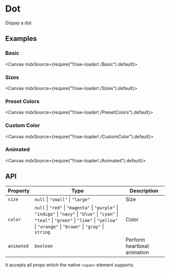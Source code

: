 
<Meta title="Views/Dot" />

# Dot

Dispay a dot.

## Examples

### Basic

<Canvas mdxSource={require("!!raw-loader!./Basic").default}>
  <Story id="examples-dot--basic" />
</Canvas>

### Sizes

<Canvas mdxSource={require("!!raw-loader!./Sizes").default}>
  <Story id="examples-dot--sizes" />
</Canvas>

### Preset Colors

<Canvas mdxSource={require("!!raw-loader!./PresetColors").default}>
  <Story id="examples-dot--preset-colors" />
</Canvas>

### Custom Color

<Canvas mdxSource={require("!!raw-loader!./CustomColor").default}>
  <Story id="examples-dot--custom-color" />
</Canvas>

### Animated

<Canvas mdxSource={require("!!raw-loader!./Animated").default}>
  <Story id="examples-dot--animated" />
</Canvas>

## API

| Property   | Type                                                                                                                                                                                                   | Description                 |
| ---------- | ------------------------------------------------------------------------------------------------------------------------------------------------------------------------------------------------------ | --------------------------- |
| `size`     | `null` \| `"small"` \| `"large"`                                                                                                                                                                       | Size                        |
| `color`    | `null` \| `"red"` \| `"magenta"` \| `"purple"` \| `"indigo"` \| `"navy"` \| `"blue"` \| `"cyan"` \| `"teal"` \| `"green"` \| `"lime"` \| `"yellow"` \| `"orange"` \| `"brown"` \| `"gray"` \| `string` | Color                       |
| `animated` | `boolean`                                                                                                                                                                                              | Perform heartbeat animation |

It accepts all props which the native `<span>` element supports.
